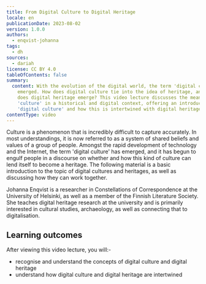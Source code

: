 ```yaml
---
title: From Digital Culture to Digital Heritage
locale: en
publicationDate: 2023-08-02
version: 1.0.0
authors:
  - enqvist-johanna
tags:
  - dh
sources:
  - dariah
license: CC BY 4.0
tableOfContents: false
summary:
  content: With the evolution of the digital world, the term 'digital culture' has
    emerged. How does digital culture tie into the idea of heritage, and how
    does digital heritage emerge? This video lecture discusses the meaning of
    'culture' in a historical and digital context, offering an introduction to
    'digital culture' and how this is intertwined with digital heritage.
contentType: video
---
```

Culture is a phenomenon that is incredibly difficult to capture accurately. In most understandings, it is now referred to as a system of shared beliefs and values of a group of people. Amongst the rapid development of technology and the Internet, the term 'digital culture' has emerged, and it has begun to engulf people in a discourse on whether and how this kind of culture can lend itself to become a heritage. The following material is a basic introduction to the topic of digital cultures and heritages, as well as discussing how they can work together.

Johanna Enqvist is a researcher in Constellations of Correspondence at the University of Helsinki, as well as a member of the Finnish Literature Society. She teaches digital heritage research at the university and is primarily interested in cultural studies, archaeology, as well as connecting that to digitalisation.

## Learning outcomes

After viewing this video lecture, you will:-

* recognise and understand the concepts of digital culture and digital heritage
* understand how digital culture and digital heritage are intertwined

<VideoCard provider="uni-helsinki" id="f97fcb1d-26bd-46b1-87b8-02b4ca171cbb" title="From Digital Culture to Digital Heritage" subtitle="Click here to view" image="images/from_digital_culture_feature_image.png" />
